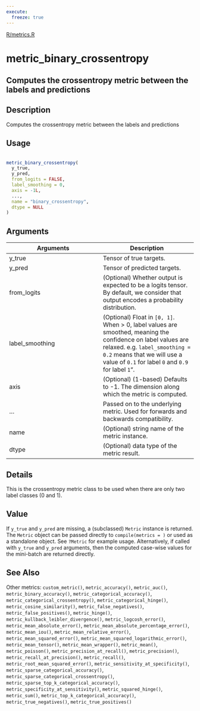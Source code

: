 ```yaml
---
execute:
  freeze: true
---
```


[R/metrics.R](https://github.com/rstudio/keras//blob/main/R/metrics.R#L663) 

# metric_binary_crossentropy

## Computes the crossentropy metric between the labels and predictions

## Description
 Computes the crossentropy metric between the labels and predictions 


## Usage
```r
 
metric_binary_crossentropy( 
  y_true, 
  y_pred, 
  from_logits = FALSE, 
  label_smoothing = 0, 
  axis = -1L, 
  ..., 
  name = "binary_crossentropy", 
  dtype = NULL 
) 
```

## Arguments
|Arguments|Description|
|---|---|
| y_true | Tensor of true targets. |
| y_pred | Tensor of predicted targets. |
| from_logits | (Optional) Whether output is expected to be a logits tensor. By default, we consider that output encodes a probability distribution. |
| label_smoothing | (Optional) Float in `[0, 1]`. When > 0, label values are smoothed, meaning the confidence on label values are relaxed. e.g. `label_smoothing = 0.2` means that we will use a value of `0.1` for label `0` and `0.9` for label `1`". |
| axis | (Optional) (1-based) Defaults to -1. The dimension along which the metric is computed. |
| ... | Passed on to the underlying metric. Used for forwards and backwards compatibility. |
| name | (Optional) string name of the metric instance. |
| dtype | (Optional) data type of the metric result. |

## Details
 This is the crossentropy metric class to be used when there are only two label classes (0 and 1). 


## Value
 If `y_true` and `y_pred` are missing, a (subclassed) `Metric` instance is returned. The `Metric` object can be passed directly to `compile(metrics = )` or used as a standalone object. See `?Metric` for example usage.  Alternatively, if called with `y_true` and `y_pred` arguments, then the computed case-wise values for the mini-batch are returned directly. 



## See Also
 Other metrics:  `custom_metric()`, `metric_accuracy()`, `metric_auc()`, `metric_binary_accuracy()`, `metric_categorical_accuracy()`, `metric_categorical_crossentropy()`, `metric_categorical_hinge()`, `metric_cosine_similarity()`, `metric_false_negatives()`, `metric_false_positives()`, `metric_hinge()`, `metric_kullback_leibler_divergence()`, `metric_logcosh_error()`, `metric_mean_absolute_error()`, `metric_mean_absolute_percentage_error()`, `metric_mean_iou()`, `metric_mean_relative_error()`, `metric_mean_squared_error()`, `metric_mean_squared_logarithmic_error()`, `metric_mean_tensor()`, `metric_mean_wrapper()`, `metric_mean()`, `metric_poisson()`, `metric_precision_at_recall()`, `metric_precision()`, `metric_recall_at_precision()`, `metric_recall()`, `metric_root_mean_squared_error()`, `metric_sensitivity_at_specificity()`, `metric_sparse_categorical_accuracy()`, `metric_sparse_categorical_crossentropy()`, `metric_sparse_top_k_categorical_accuracy()`, `metric_specificity_at_sensitivity()`, `metric_squared_hinge()`, `metric_sum()`, `metric_top_k_categorical_accuracy()`, `metric_true_negatives()`, `metric_true_positives()` 

